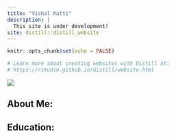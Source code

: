 ```yaml
---
title: "Vishal Katti"
description: |
  This site is under development!
site: distill::distill_website
---
```


```r
knitr::opts_chunk$set(echo = FALSE)

# Learn more about creating websites with Distill at:
# https://rstudio.github.io/distill/website.html

```

![](profile.jpg)


## About Me:


## Education:

